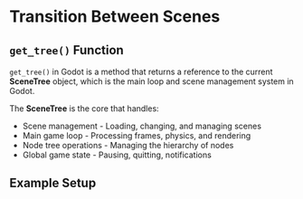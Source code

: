 # Transition Between Scenes

## `get_tree()` Function

`get_tree()` in Godot is a method that returns a reference to the current **SceneTree** object, which is the main loop and scene management system in Godot.

The **SceneTree** is the core that handles:
- Scene management - Loading, changing, and managing scenes
- Main game loop - Processing frames, physics, and rendering
- Node tree operations - Managing the hierarchy of nodes
- Global game state - Pausing, quitting, notifications

## Example Setup
